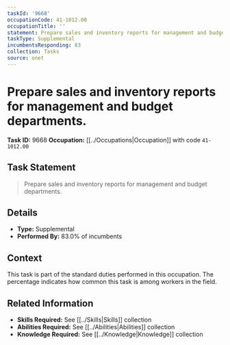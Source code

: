 ```yaml
---
taskId: '9668'
occupationCode: 41-1012.00
occupationTitle: ''
statement: Prepare sales and inventory reports for management and budget departments.
taskType: Supplemental
incumbentsResponding: 83
collection: Tasks
source: onet
---
```

# Prepare sales and inventory reports for management and budget departments.

**Task ID:** 9668
**Occupation:** [[../Occupations|Occupation]] with code `41-1012.00`

## Task Statement

> Prepare sales and inventory reports for management and budget departments.

## Details

- **Type:** Supplemental
- **Performed By:** 83.0% of incumbents

## Context

This task is part of the standard duties performed in this occupation. The percentage indicates how common this task is among workers in the field.

## Related Information

- **Skills Required:** See [[../Skills|Skills]] collection
- **Abilities Required:** See [[../Abilities|Abilities]] collection
- **Knowledge Required:** See [[../Knowledge|Knowledge]] collection
